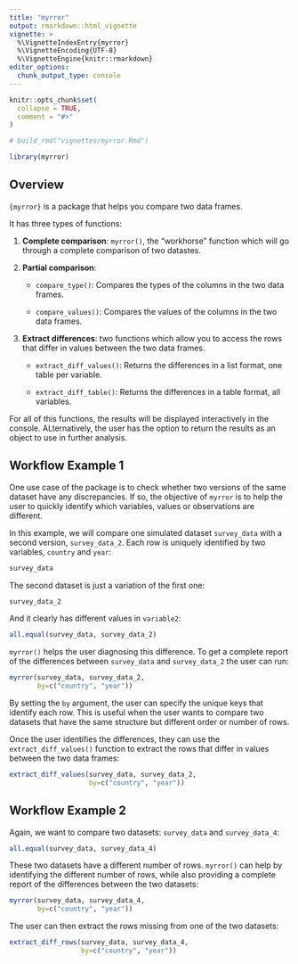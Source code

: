```yaml
---
title: "myrror"
output: rmarkdown::html_vignette
vignette: >
  %\VignetteIndexEntry{myrror}
  %\VignetteEncoding{UTF-8}
  %\VignetteEngine{knitr::rmarkdown}
editor_options: 
  chunk_output_type: console
---
```


```r
knitr::opts_chunk$set(
  collapse = TRUE,
  comment = "#>"
)

# build_rmd("vignettes/myrror.Rmd")
```

```r
library(myrror)
```

## Overview

`{myrror}` is a package that helps you compare two data frames.

It has three types of functions:

1.  **Complete comparison**: `myrror()`, the "workhorse" function which will go through a complete comparison of two datastes.

2.  **Partial comparison**:

    -   `compare_type()`: Compares the types of the columns in the two data frames.

    -   `compare_values()`: Compares the values of the columns in the two data frames.

3.  **Extract differences**: two functions which allow you to access the rows that differ in values between the two data frames.

    -   `extract_diff_values()`: Returns the differences in a list format, one table per variable.

    -   `extract_diff_table()`: Returns the differences in a table format, all variables.

For all of this functions, the results will be displayed interactively in the console. ALternatively, the user has the option to return the results as an object to use in further analysis.

## Workflow Example 1

One use case of the package is to check whether two versions of the same dataset have any discrepancies. If so, the objective of `myrror` is to help the user to quickly identify which variables, values or observations are different.

In this example, we will compare one simulated dataset `survey_data` with a second version,
`survey_data_2`. Each row is uniquely identified by two variables, `country` and `year`:

```r
survey_data
```

The second dataset is just a variation of the first one:
```r
survey_data_2
```

And it clearly has different values in `variable2`:
```r
all.equal(survey_data, survey_data_2)
```

`myrror()` helps the user diagnosing this difference. To get a complete report of the differences between `survey_data` and `survey_data_2` the user can run:

```r
myrror(survey_data, survey_data_2, 
       by=c("country", "year")) 
```

By setting the `by` argument, the user can specify the unique keys that identify each row. This is useful when the user wants to compare two datasets that have the same structure but different order or number of rows.

Once the user identifies the differences, they can use the `extract_diff_values()` function to extract the rows that differ in values between the two data frames:

```r
extract_diff_values(survey_data, survey_data_2, 
                    by=c("country", "year"))
```

## Workflow Example 2

Again, we want to compare two datasets: `survey_data` and `survey_data_4`:

```r
all.equal(survey_data, survey_data_4)
```

These two datasets have a different number of rows. `myrror()` can help by identifying the different number of rows, while also providing a complete report of the differences between the two datasets:

```r
myrror(survey_data, survey_data_4, 
       by=c("country", "year")) 
```

The user can then extract the rows missing from one of the two datasets:
```r
extract_diff_rows(survey_data, survey_data_4, 
                  by=c("country", "year"))

```
